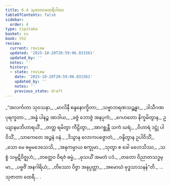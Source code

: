 ```yaml
---
title: 6.4 သုဇာတာထေရီဂါထာ
tableOfContents: false
sidebar:
  order: 4
type: tipitaka
basket: su
book: th2
review:
  current: review
  updated: '2025-10-20T20:59:06.031561'
  updated_by: ''
  notes: ''
  history:
  - state: review
    date: '2025-10-20T20:59:06.031561'
    updated_by: ''
    notes: ''
    previous_state: draft
---
```



<DynamicBreadcrumb />


<ReviewStatus review={frontmatter.review} showDetails={true} />

<HypothesisAnnotation frontmatter={frontmatter} />

<Division number="145" book="th2" e="ch" v="19" p="395">

<Paragraph number="203" type="verses" book="th2">
_“အလင်္ကတာ သုဝသနာ,_  
_မာလိနီ စန္ဒနောက္ခိတာ;_  
_သဗ္ဗာဘရဏသဉ္ဆန္နာ,_  
_ဒါသီဂဏပုရက္ခတာ._  

</Paragraph>

</Division>
<Division number="146" book="th2" e="ch" v="19" p="395">

<Paragraph number="204" type="verses" book="th2">
_အန္နံ ပါနဉ္စ အာဒါယ,_  
_ခဇ္ဇံ ဘောဇ္ဇံ အနပ္ပကံ;_  
_ဂေဟတော နိက္ခမိတွာန,_  
ဥယျာနမဘိဟာရယိံ._  

</Paragraph>

</Division>
<Division number="147" book="th2" e="ch" v="19" p="395">

<Paragraph number="205" type="verses" book="th2">
_တတ္ထ ရမိတွာ ကီဠိတွာ,_  
_အာဂစ္ဆန္တီ သကံ ဃရံ;_  
_ဝိဟာရံ ဒဋ္ဌုံ ပါဝိသိံ,_  
_သာကေတေ အဉ္ဇနံ ဝနံ._  

</Paragraph>

</Division>
<Division number="148" book="th2" e="ch" v="19" p="396">

<Paragraph number="206" type="verses" book="th2">
_ဒိသွာန လောကပဇ္ဇောတံ,_  
_ဝန္ဒိတွာန ဥပါဝိသိံ;_  
_သော မေ ဓမ္မမဒေသေသိ,_  
_အနုကမ္ပာယ စက္ခုမာ._  

</Paragraph>

</Division>
<Division number="149" book="th2" e="ch" v="19" p="396">

<Paragraph number="207" type="verses" book="th2">
_သုတွာ စ ခေါ မဟေသိဿ,_  
_သစ္စံ သမ္ပဋိဝိဇ္ဈဟံ;_  
_တတ္ထေဝ ဝိရဇံ ဓမ္မံ,_  
_ဖုသယိံ အမတံ ပဒံ._  

</Paragraph>

</Division>
<Division number="150" book="th2" e="ch" v="19" p="396">

<Paragraph number="208" type="verses" book="th2">
_တတော ဝိညာတသဒ္ဓမ္မာ,_  
_ပဗ္ဗဇိံ အနဂါရိယံ;_  
_တိဿော ဝိဇ္ဇာ အနုပ္ပတ္တာ,_  
_အမောဃံ ဗုဒ္ဓသာသနန်”တိ._  


</Paragraph>
</Division>

<Paragraph number="209" type="center" book="th2">
…  သုဇာတာ ထေရီ… .
</Paragraph>
